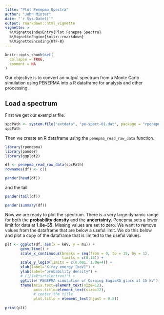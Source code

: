 ```yaml
---
title: "Plot Penepma Spectra"
author: "John Minter"
date: "`r Sys.Date()`"
output: rmarkdown::html_vignette
vignette: >
  %\VignetteIndexEntry{Plot Penepma Spectra}
  %\VignetteEngine{knitr::rmarkdown}
  %\VignetteEncoding{UTF-8}
---
```


```r
knitr::opts_chunk$set(
  collapse = TRUE,
  comment = NA
)
```

Our objective is to convert an output spectrum from a Monte Carlo
simulation using PENEPMA into a R dataframe for analysis and other
processing.


## Load a spectrum

First we get our exemplar file.

```r
spcPath <- system.file("extdata", "pe-spect-01.dat", package = "rpenepma")
spcPath
```

Then we create an R dataframe using the `penepma_read_raw_data` function.

```r
library(rpenepma)
library(pander)
library(ggplot2)

df <- penepma_read_raw_data(spcPath)
rownames(df) <- c()

pander(head(df))
```
and the tail

```r
pander(tail(df))
```

```r
pander(summary(df))
```


Now we are ready to plot the spectrum. There is a very large dynamic
range for both the **probability density** and the **uncertainty**.
Penepma sets a lower limit for data at **1.0e-35**. Missing values are
set to zero. We want to remove values from the dataframe that are
below a useful limit. We do this below and plot a copy of the 
dataframe that is limited to the useful values.

```r
plt <- ggplot(df, aes(x = keV, y = mu)) +
       geom_line() + 
       scale_x_continuous(breaks = seq(from = 0, to = 15, by = 1),
                          limits = c(0,15)) +
       scale_y_log10(limits = c(0.001, 1.0e+4)) +
       xlab(label="X-ray energy [keV]") +
       ylab(label="probability density") +
       # (1/(eV*sr*electron)") +
       ggtitle('PENEPMA simulation of Corning EagleXG glass at 15 kV') +
       theme(axis.text=element_text(size=12),
             axis.title=element_text(size=12),
             # center the title
             plot.title = element_text(hjust = 0.5))
       
print(plt)

```

